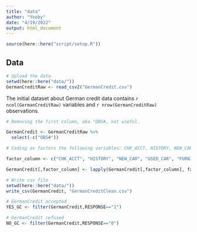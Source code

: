 ```yaml
---
title: "data"
author: "Yooby"
date: "4/19/2022"
output: html_document
---
```


```r
source(here::here("script/setup.R"))
```

## Data

```r
# Upload the data
setwd(here::here("data/"))
GermanCreditRaw <- read_csv2("GermanCredit.csv")
```

<div>

The initial dataset about German credit data contains `r ncol(GermanCreditRaw)` variables and `r nrow(GermanCreditRaw)` observations.

</div>

```r
# Removing the first column, aka "OBS#, not useful.

GermanCredit <- GermanCreditRaw %>% 
  select(-c("OBS#"))

# Coding as factors the following variables: CHK_ACCT, HISTORY, NEW_CAR, USED_CAR, FURNITURE, RADIO/TV, EDUCATION, RETRAINING, SAV_ACCT, EMPLOYMENT, MALE_DIV, MAL_SINGLE, MALE_MAR_WID, CO-APPLICANT, GUARANTOR, PRESENT_RESIDENT, REAL_ESTATE, PROP_UNKN_NONE, OTHER_INSTALL, RENT, OWN_RES, JOB, TELEPHONE, FOREIGN and RESPONSE.

factor_column <- c("CHK_ACCT", "HISTORY", "NEW_CAR", "USED_CAR", "FURNITURE", "RADIO/TV", "EDUCATION", "RETRAINING", "SAV_ACCT", "EMPLOYMENT", "MALE_DIV", "MALE_SINGLE", "MALE_MAR_or_WID", "CO-APPLICANT", "GUARANTOR", "PRESENT_RESIDENT", "REAL_ESTATE", "PROP_UNKN_NONE", "OTHER_INSTALL", "RENT", "OWN_RES", "JOB", "TELEPHONE", "FOREIGN", "RESPONSE")

GermanCredit[,factor_column] <- lapply(GermanCredit[,factor_column], factor)
```

```r
# Write csv file
setwd(here::here("data/"))
write_csv(GermanCredit, "GermanCreditClean.csv")
```

```r
# GermanCredit accepted
YES_GC <- filter(GermanCredit,RESPONSE=="1")
```

```r
# GermanCredit refused
NO_GC <- filter(GermanCredit,RESPONSE=="0")
```
